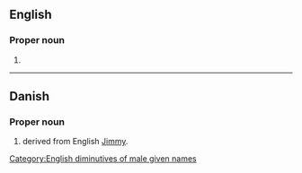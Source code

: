 ==English==

===Proper noun===

{{head|en|proper noun}}

# {{given name|male|lang=en}}

[[Category:English diminutives of male given names]]

----

==Danish==

===Proper noun===
{{head|da|proper noun}}

# {{given name|male|lang=da}} derived from English [[Jimmy]].
